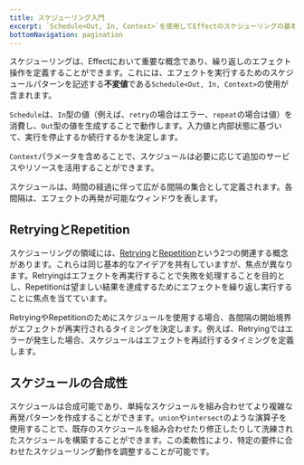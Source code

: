 ```yaml
---
title: スケジューリング入門
excerpt: `Schedule<Out, In, Context>`を使用してEffectのスケジューリングの基本概念を探求します。これらの不変値は、入力値と内部状態に基づいてエフェクトを実行するための繰り返しパターンを定義します。既存のスケジュールを組み合わせたり修正したりすることで、洗練された再発パターンを作成するためのスケジュールの合成性について学びます。
bottomNavigation: pagination
---
```


スケジューリングは、Effectにおいて重要な概念であり、繰り返しのエフェクト操作を定義することができます。これには、エフェクトを実行するためのスケジュールパターンを記述する**不変値**である`Schedule<Out, In, Context>`の使用が含まれます。

`Schedule`は、`In`型の値（例えば、`retry`の場合はエラー、`repeat`の場合は値）を消費し、`Out`型の値を生成することで動作します。入力値と内部状態に基づいて、実行を停止するか続行するかを決定します。

`Context`パラメータを含めることで、スケジュールは必要に応じて追加のサービスやリソースを活用することができます。

スケジュールは、時間の経過に伴って広がる間隔の集合として定義されます。各間隔は、エフェクトの再発が可能なウィンドウを表します。

## RetryingとRepetition

スケジューリングの領域には、[Retrying](../error-management/retrying)と[Repetition](repetition)という2つの関連する概念があります。これらは同じ基本的なアイデアを共有していますが、焦点が異なります。Retryingはエフェクトを再実行することで失敗を処理することを目的とし、Repetitionは望ましい結果を達成するためにエフェクトを繰り返し実行することに焦点を当てています。

RetryingやRepetitionのためにスケジュールを使用する場合、各間隔の開始境界がエフェクトが再実行されるタイミングを決定します。例えば、Retryingではエラーが発生した場合、スケジュールはエフェクトを再試行するタイミングを定義します。

## スケジュールの合成性

スケジュールは合成可能であり、単純なスケジュールを組み合わせてより複雑な再発パターンを作成することができます。`union`や`intersect`のような演算子を使用することで、既存のスケジュールを組み合わせたり修正したりして洗練されたスケジュールを構築することができます。この柔軟性により、特定の要件に合わせたスケジューリング動作を調整することが可能です。
